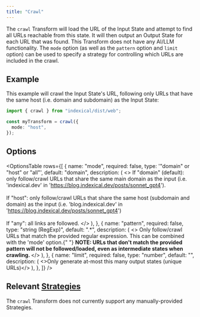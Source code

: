 ```yaml
---
title: "Crawl"
---
```



The `crawl` Transform will load the URL of the Input State and attempt to find all URLs reachable from this state. It will then output an Output State for each URL that was found. This Transform does not have any AI/LLM functionality. The `mode` option (as well as the `pattern` option and `limit` option) can be used to specify a strategy for controlling which URLs are included in the crawl.

## Example

This example will crawl the Input State's URL, following only URLs that have the same host (i.e. domain and subdomain) as the Input State:

```ts
import { crawl } from "indexical/dist/web";

const myTransform = crawl({
  mode: "host",
});
```

## Options

<OptionsTable
  rows={[
    {
      name: "mode",
      required: false,
      type: '"domain" or "host" or "all"',
      default: "domain",
      description: (
        <>
          If "domain" (default): only follow/crawl URLs that share the same main
          domain as the input (i.e. 'indexical.dev' in
          'https://blog.indexical.dev/posts/sonnet_gpt4').
          <br />
          <br />
          If "host": only follow/crawl URLs that share the same host (subdomain and
          domain) as the input (i.e. 'blog.indexical.dev' in 'https://blog.indexical.dev/posts/sonnet_gpt4')
          <br />
          <br />
          If "any": all links are followed.
        </>
      ),
    },
    {
      name: "pattern",
      required: false,
      type: "string (RegExp)",
      default: ".*",
      description: (
        <>
          Only follow/crawl URLs that match the provided regular expression.
          This can be combined with the 'mode' option.{" "}
          <b>
            NOTE: URLs that don't match the provided pattern will not be
            followed/loaded, even as intermediate states when crawling.
          </b>
        </>
      ),
    },
    {
      name: "limit",
      required: false,
      type: "number",
      default: "",
      description: (
        <>Only generate at-most this many output states (unique URLs)</>
      ),
    },
  ]}
/>

## Relevant [Strategies](/start/strategies)

The `crawl` Transform does not currently support any manually-provided Strategies.
